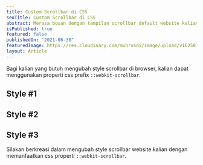 ```yaml
---
title: Custom Scrollbar di CSS
seoTitle: Custom Scrollbar di CSS
abstract: Merasa bosan dengan tampilan scrollbar default website kalian begitu-begitu saja?, sebenarnya kalian dapat mengubah tampilan default tersebut. 
isPublished: true
featured: false
publishedOn: "2021-06-30"
featuredImage: https://res.cloudinary.com/muhrusdi/image/upload/v1625017672/scrollbar-cover.jpg
layout: Article
---
```



Bagi kalian yang butuh mengubah style scrollbar di browser, kalian dapat menggunakan properti css prefix `::webkit-scrollbar`.
## Style #1
<EditorPreview
 defaultValue={value1}
/>

## Style #2
<EditorPreview
 defaultValue={value2}
/>

## Style #3
<EditorPreview
 defaultValue={value3}
/>

Silakan berkreasi dalam mengubah style scrollbar website kalian dengan memanfaatkan css properti `::webkit-scrollbar`.